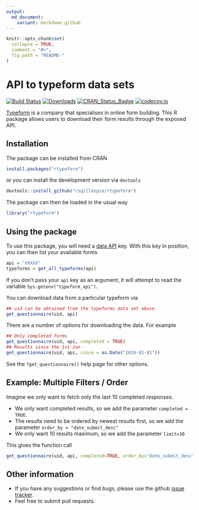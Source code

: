 ```yaml
---
output:
  md_document:
    variant: markdown_github
---
```


<!-- README.md is generated from README.Rmd. Please edit that file -->

```r
knitr::opts_chunk$set(
  collapse = TRUE,
  comment = "#>",
  fig.path = "README-"
)
```

# API to typeform data sets
[![Build Status](https://travis-ci.org/csgillespie/rtypeform.svg?branch=master)](https://travis-ci.org/csgillespie/rtypeform)
[![Downloads](http://cranlogs.r-pkg.org/badges/rtypeform?color=brightgreen)](https://cran.r-project.org/package=rtypeform)
[![CRAN_Status_Badge](http://www.r-pkg.org/badges/version/rtypeform)](https://cran.r-project.org/package=rtypeform)
[![codecov.io](https://codecov.io/github/csgillespie/rtypeform/coverage.svg?branch=master)](https://codecov.io/github/csgillespie/rtypeform?branch=master)

[Typeform](http://referral.typeform.com/mzcsnTI) is a company that specialises in online form building. 
This R package allows users to download their form results through the exposed API.


## Installation

The package can be installed from CRAN

```r
install.packages("rtypeform")
```

or you can install the development version via `devtools`

```r
devtools::install_github("csgillespie/rtypeform")
```

The package can then be loaded in the usual way

```r
library("rtypeform")
```

## Using the package

To use this package, you will need a [data API](https://www.typeform.com/help/data-api/)
key. With this key in position, you can then list your available forms

```r
api = "XXXXX"
typeforms = get_all_typeforms(api)
```

If you don't pass your `api` key as an argument, it will attempt to read the variable
`Sys.getenv("typeform_api")`.

You can download data from a particular typeform via
```r
## uid can be obtained from the typeforms data set above
get_questionnaire(uid, api)
```

There are a number of options for downloading the data. For example

```r
## Only completed forms
get_questionnaire(uid, api, completed = TRUE)
## Results since the 1st Jan
get_questionnaire(uid, api, since = as.Date("2016-01-01"))
```

See the `?get_questionnaire()` help page for other options.

## Example: Multiple Filters / Order

Imagine we only want to fetch only the last 10 completed responses.

  * We only want completed results, so we add the parameter `completed = TRUE`.
  * The results need to be ordered by newest results first, so we add the parameter `order_by = "date_submit_desc"`
  * We only want 10 results maximum, so we add the parameter `limit=10`
  
This gives the function call

```r
get_questionnaire(uid, api, completed=TRUE, order_by="date_submit_desc", limit=10)
```

## Other information

 * If you have any suggestions or find bugs, please use the github [issue tracker](https://github.com/csgillespie/rtypeform/issues).
 * Feel free to submit pull requests.
